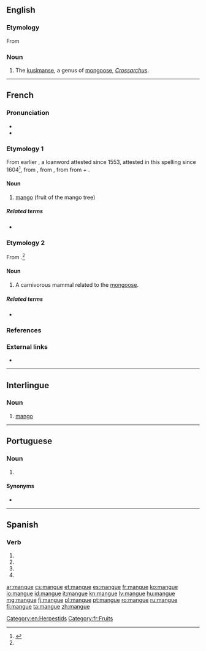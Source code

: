 {{also|mangué}}
==English==
{{rfi|en}}
{{wikispecies|Crossarchus}}

===Etymology===
From {{etyl|fr|en}} {{m|fr|manger}}

===Noun===
{{en-noun}}

# The [[kusimanse]], a genus of [[mongoose]], ''[[Crossarchus]]''.

[[Category:en:Herpestids]]

----

==French==
{{wikipedia|lang=fr}}

===Pronunciation===
* {{IPA|/mɑ̃ɡ/|lang=fr}}
* {{audio|Fr-mangue.ogg|mangue|lang=fr}}

===Etymology 1===
From earlier {{m|fr|manga}}, a loanword attested since 1553, attested in this spelling since 1604<ref name="TLFi">{{R:TLFi}}</ref>, from {{etyl|pt|fr}} {{m|pt|manga}}, from {{etyl|ms|fr}} {{m|ms|mangga}}, from {{etyl|ta|fr}} {{m|ta|மாங்காய்|sc=Taml}} from {{m|ta|மா||mango species}} + {{m|ta|காய்||unripe fruit}}.

====Noun====
{{fr-noun|f}}

# [[mango]] (fruit of the mango tree)

=====Related terms=====
* {{l|fr|manguier}}

===Etymology 2===
From {{m|fr|mangouste||mongoose}}.<ref name="TLFi"/>

====Noun====
{{fr-noun|f}}

# A carnivorous mammal related to the [[mongoose]].

=====Related terms=====
* {{l|fr|mangouste}}

===References===
<references/>

===External links===
* {{R:TLFi}}

[[Category:fr:Fruits]]

----

==Interlingue==

===Noun===
{{head|ie|noun}}

# [[mango]]

----

==Portuguese==

===Noun===
{{pt-noun|m}}

# {{l|en|mangrove}} {{gloss|tropical habitat of trees or shrubs that grow in shallow coastal water}}

====Synonyms====
* {{l|pt|manguezal}}

----

==Spanish==

===Verb===
{{head|es|verb form}}

# {{es-verb form of|ending=ar|mood=imperative|pers=2|formal=yes|number=singular|mangar}}
# {{es-verb form of|ending=ar|mood=subjunctive|tense=present|pers=1|number=singular|mangar}}
# {{es-verb form of|ending=ar|mood=subjunctive|tense=present|pers=2|formal=yes|number=singular|mangar}}
# {{es-verb form of|ending=ar|mood=subjunctive|tense=present|pers=3|number=singular|mangar}}

[[ar:mangue]]
[[cs:mangue]]
[[et:mangue]]
[[es:mangue]]
[[fr:mangue]]
[[ko:mangue]]
[[io:mangue]]
[[id:mangue]]
[[it:mangue]]
[[kn:mangue]]
[[lv:mangue]]
[[hu:mangue]]
[[mg:mangue]]
[[fj:mangue]]
[[pl:mangue]]
[[pt:mangue]]
[[ro:mangue]]
[[ru:mangue]]
[[fi:mangue]]
[[ta:mangue]]
[[zh:mangue]]